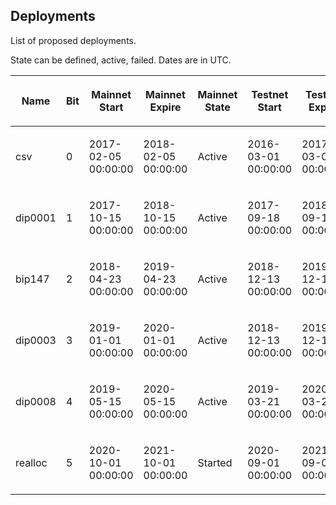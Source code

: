 ==Deployments==

List of proposed deployments.

State can be defined, active, failed. Dates are in UTC.

{| class="wikitable sortable"
! Name
! Bit
! Mainnet Start
! Mainnet Expire
! Mainnet State
! Testnet Start
! Testnet Expire
! Testnet State
! BIPs
|-
| csv
| 0
| 2017-02-05 00:00:00
| 2018-02-05 00:00:00
| Active
| 2016-03-01 00:00:00
| 2017-03-01 00:00:00
| Active
| [[/bip-0068.mediawiki|68]], [[/bip-0112.mediawiki|112]], [[/bip-0113.mediawiki|113]]
|-
| dip0001
| 1
| 2017-10-15 00:00:00
| 2018-10-15 00:00:00
| Active
| 2017-09-18 00:00:00
| 2018-09-18 00:00:00
| Active
| [https://github.com/dashpay/dips/blob/master/dip-0001.md DIP-1]
|-
| bip147
| 2
| 2018-04-23 00:00:00
| 2019-04-23 00:00:00
| Active
| 2018-12-13 00:00:00
| 2019-12-13 00:00:00
| Active
| [[/bip-0147.mediawiki|147]]
|-
| dip0003
| 3
| 2019-01-01 00:00:00
| 2020-01-01 00:00:00
| Active
| 2018-12-13 00:00:00
| 2019-12-13 00:00:00
| Active
| [https://github.com/dashpay/dips/blob/master/dip-0003.md DIP-3]
|-
| dip0008
| 4
| 2019-05-15 00:00:00
| 2020-05-15 00:00:00
| Active
| 2019-03-21 00:00:00
| 2020-03-21 00:00:00
| Active
| [https://github.com/dashpay/dips/blob/master/dip-0008.md DIP-8]
|-
| realloc
| 5
| 2020-10-01 00:00:00
| 2021-10-01 00:00:00
| Started
| 2020-09-01 00:00:00
| 2021-09-01 00:00:00
| Active
| 
|}